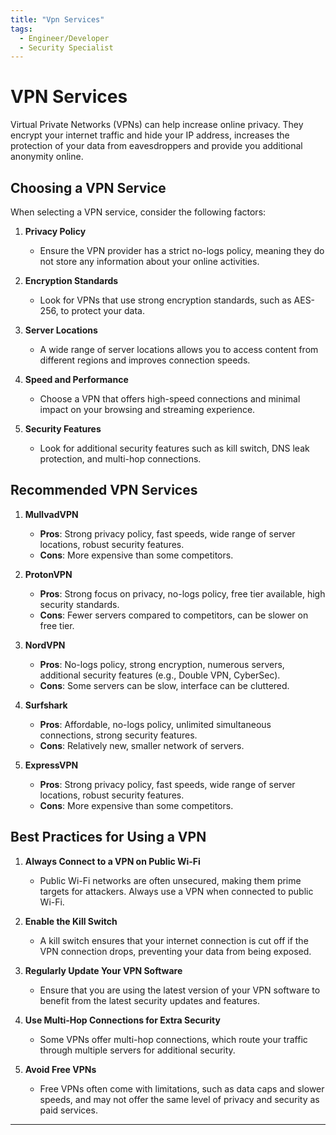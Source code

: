 ```yaml
---
title: "Vpn Services"
tags:
  - Engineer/Developer
  - Security Specialist
---
```



<TagProvider>
<TagFilter />

# VPN Services

<TagList tags={frontmatter.tags} />
<AttributionList contributors={frontmatter.contributors} />

Virtual Private Networks (VPNs) can help increase online privacy. They encrypt your internet traffic and hide your IP
address, increases the protection of your data from eavesdroppers and provide you additional anonymity online.

## Choosing a VPN Service

When selecting a VPN service, consider the following factors:

1. **Privacy Policy**
   - Ensure the VPN provider has a strict no-logs policy, meaning they do not store any information about your online
   activities.

2. **Encryption Standards**
   - Look for VPNs that use strong encryption standards, such as AES-256, to protect your data.

3. **Server Locations**
   - A wide range of server locations allows you to access content from different regions and improves connection
   speeds.

4. **Speed and Performance**
   - Choose a VPN that offers high-speed connections and minimal impact on your browsing and streaming experience.

5. **Security Features**
   - Look for additional security features such as kill switch, DNS leak protection, and multi-hop connections.

## Recommended VPN Services

1. **MullvadVPN**
   - **Pros**: Strong privacy policy, fast speeds, wide range of server locations, robust security features.
   - **Cons**: More expensive than some competitors.

2. **ProtonVPN**
   - **Pros**: Strong focus on privacy, no-logs policy, free tier available, high security standards.
   - **Cons**: Fewer servers compared to competitors, can be slower on free tier.

3. **NordVPN**
   - **Pros**: No-logs policy, strong encryption, numerous servers, additional security features (e.g., Double VPN,
   CyberSec).
   - **Cons**: Some servers can be slow, interface can be cluttered.

4. **Surfshark**
   - **Pros**: Affordable, no-logs policy, unlimited simultaneous connections, strong security features.
   - **Cons**: Relatively new, smaller network of servers.

5. **ExpressVPN**
   - **Pros**: Strong privacy policy, fast speeds, wide range of server locations, robust security features.
   - **Cons**: More expensive than some competitors.

## Best Practices for Using a VPN

1. **Always Connect to a VPN on Public Wi-Fi**
   - Public Wi-Fi networks are often unsecured, making them prime targets for attackers. Always use a VPN when connected
   to public Wi-Fi.

2. **Enable the Kill Switch**
   - A kill switch ensures that your internet connection is cut off if the VPN connection drops, preventing your data
   from being exposed.

3. **Regularly Update Your VPN Software**
   - Ensure that you are using the latest version of your VPN software to benefit from the latest security updates and
   features.

4. **Use Multi-Hop Connections for Extra Security**
   - Some VPNs offer multi-hop connections, which route your traffic through multiple servers for additional security.

5. **Avoid Free VPNs**
   - Free VPNs often come with limitations, such as data caps and slower speeds, and may not offer the same level of
   privacy and security as paid services.

---

</TagProvider>
<ContributeFooter />
